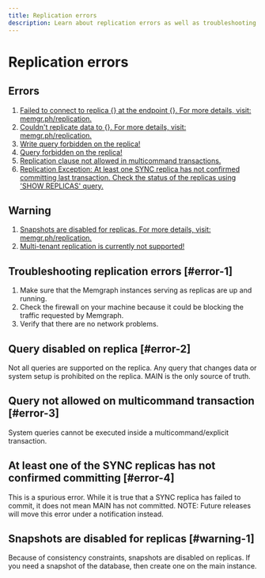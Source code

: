 ```yaml
---
title: Replication errors
description: Learn about replication errors as well as troubleshooting best practices for replication errors in our all-in-one documentation page at Memgraph.
---
```




# Replication errors


## Errors

1. [Failed to connect to replica {} at the endpoint {}. For more details, visit:
   memgr.ph/replication.](#error-1)
2. [Couldn't replicate data to {}. For more details, visit:
   memgr.ph/replication.](#error-1)
3. [Write query forbidden on the replica!](#error-2)
4. [Query forbidden on the replica!](#error-2)
5. [Replication clause not allowed in multicommand transactions.](#error-3)
6. [Replication Exception: At least one SYNC replica has not confirmed committing last transaction. Check the status of the replicas using 'SHOW REPLICAS' query.](#error-4)


## Warning

1. [Snapshots are disabled for replicas. For more details, visit: memgr.ph/replication.](#warning-1)
2. [Multi-tenant replication is currently not supported!](#warning-2)

## Troubleshooting replication errors [#error-1]

1. Make sure that the Memgraph instances serving as replicas are up and running.
2. Check the firewall on your machine because it could be blocking the traffic
   requested by Memgraph.
3. Verify that there are no network problems.

## Query disabled on replica [#error-2]

Not all queries are supported on the replica.
Any query that changes data or system setup is prohibited on the replica.
MAIN is the only source of truth.

## Query not allowed on multicommand transaction [#error-3]

System queries cannot be executed inside a multicommand/explicit transaction.

## At least one of the SYNC replicas has not confirmed committing [#error-4]

This is a spurious error. While it is true that a SYNC replica has failed to
commit, it does not mean MAIN has not committed.
NOTE: Future releases will move this error under a notification instead.

## Snapshots are disabled for replicas [#warning-1]

Because of consistency constraints, snapshots are disabled on replicas. If you
need a snapshot of the database, then create one on the main instance.

<CommunityLinks/>
